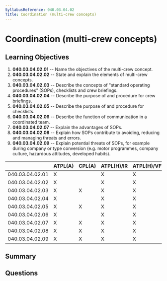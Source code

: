 ```yaml
---
SyllabusReference: 040.03.04.02
Title: Coordination (multi-crew concepts)
---
```


# Coordination (multi-crew concepts)

## Learning Objectives

1.  **040.03.04.02.01** -- Name the objectives of the multi-crew concept.
2.  **040.03.04.02.02** -- State and explain the elements of multi-crew concepts.
3.  **040.03.04.02.03** -- Describe the concepts of "standard operating
    procedures" (SOPs), checklists and crew briefings.
4.  **040.03.04.02.04** -- Describe the purpose of and procedure for crew
    briefings.
5.  **040.03.04.02.05** -- Describe the purpose of and procedure for checklists.
6.  **040.03.04.02.06** -- Describe the function of communication in a
    coordinated team.
7.  **040.03.04.02.07** -- Explain the advantages of SOPs.
8.  **040.03.04.02.08** -- Explain how SOPs contribute to avoiding, reducing and
    managing threats and errors.
9.  **040.03.04.02.09** -- Explain potential threats of SOPs, for example during
    company or type conversion (e.g. motor programmes, company culture, hazardous
    attitudes, developed habits).

|                 | ATPL(A) | CPL(A) | ATPL(H)/IR | ATPL(H)/VFR | CPL(H) | IR | CBIR(A) |
| --------------- | ------- | ------ | ---------- | ----------- | ------ | -- | ------- |
| 040.03.04.02.01 | X       |        | X          | X           |        |    |         |
| 040.03.04.02.02 | X       |        | X          | X           |        |    |         |
| 040.03.04.02.03 | X       | X      | X          | X           | X      |    |         |
| 040.03.04.02.04 | X       |        | X          | X           |        |    |         |
| 040.03.04.02.05 | X       | X      | X          | X           | X      |    |         |
| 040.03.04.02.06 | X       |        | X          | X           |        |    |         |
| 040.03.04.02.07 | X       | X      | X          | X           | X      |    |         |
| 040.03.04.02.08 | X       | X      | X          | X           | X      |    |         |
| 040.03.04.02.09 | X       | X      | X          | X           | X      |    |         |

## Summary

## Questions
